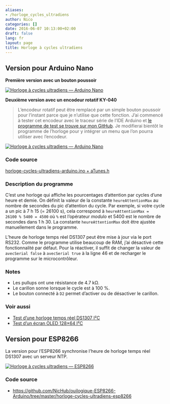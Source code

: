 ```yaml
---
aliases:
- /horloge_cycles_ultradiens
author: Nico
categories: []
date: 2016-06-07 10:13:00+02:00
draft: false
lang: fr
layout: page
title: Horloge à cycles ultradiens
---
```


## Version pour Arduino Nano

**Première version avec un bouton poussoir**

[![Horloge à cycles ultradiens — Arduino Nano][img_1]][img_1]

[img_1]: ./images/horloge_cycles_ultradiens_002_lowres.jpg

**Deuxième version avec un encodeur rotatif KY-040**

> L’encodeur rotatif peut être remplacé par un simple bouton poussoir pour l’instant parce que je n’utilise que cette fonction. J’ai commencé à tester cet encodeur avec le traceur série de l’IDE Arduino et [le programme de test se trouve sur mon GitHub](https://github.com/NicHub/ouilogique-Arduino/blob/master/encodeur-rotatif-KY-040/encodeur-rotatif-KY-040-test-1/encodeur-rotatif-KY-040-test-1.ino). Je modifierai bientôt le programme de l’horloge pour y intégrer un menu que l’on pourra utiliser avec l’encodeur.

[![Horloge à cycles ultradiens — Arduino Nano][img_2]][img_2]

[img_2]: ./images/horloge_cycles_ultradiens_004_lowres.jpg

### Code source

[horloge-cycles-ultradiens-arduino.ino + aTunes.h](https://github.com/NicHub/ouilogique-Arduino/tree/master/horloge-cycles-ultradiens-arduino)

### Description du programme

C’est une horloge qui affiche les pourcentages d’attention par cycles d’une heure et demie. On définit la valeur de la constante `heureAttentionMax` au nombre de secondes du pic d’attention du cycle. Par exemple, si votre cycle a un pic à 7 h 15 (= 26100 s), cela correspond à `heureAttentionMax = 26100 % 5400 = 4500` où `%` est l’opérateur _modulo_ et 5400 est le nombre de secondes dans 1 h 30. La constante `heureAttentionMax` doit être ajustée manuellement dans le programme.

L’heure de horloge temps réel DS1307 peut être mise à jour via le port RS232. Comme le programme utilise beaucoup de RAM, j’ai désactivé cette fonctionnalité par défaut. Pour la réactiver, il suffit de changer la valeur de `avecSerial false` à `avecSerial true` à la ligne 46 et de recharger le programme sur le microcontrôleur.

### Notes

-   Les pullups ont une résistance de 4.7 kΩ.
-   Le carillon sonne lorsque le cycle est à 100 %.
-   Le bouton connecté à `D2` permet d’activer ou de désactiver le carillon.

### Voir aussi

-   [Test d’une horloge temps réel DS1307 I²C](https://ouilogique.com/test_horloge_temps_reel_i2c/)
-   [Test d’un écran OLED 128×64 I²C](https://ouilogique.com/test_ecran_oled_i2c_128x64/)

## Version pour ESP8266

La version pour l’ESP8266 synchronise l’heure de horloge temps réel DS1307 avec un serveur NTP.

[![Horloge à cycles ultradiens — ESP8266][img_3]][img_3]

[img_3]: ./images/horloge_cycles_ultradiens_003_lowres.jpg

### Code source

-   <https://github.com/NicHub/ouilogique-ESP8266-Arduino/tree/master/horloge-cycles-ultradiens-esp8266>

<script src="/js/prev_next_links.js"></script>
<script src="/js/prev_next_buttons.js"></script>

    